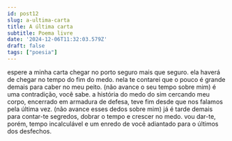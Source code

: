 ```yaml
---
id: post12
slug: a-ultima-carta
title: A última carta
subtitle: Poema livre
date: '2024-12-06T11:32:03.579Z'
draft: false
tags: ["poesia"]
---
```


espere a minha carta chegar
no porto seguro mais que seguro.
ela haverá de chegar no tempo do fim do medo.
nela te contarei que o pouco
é grande demais para caber no meu peito.
(não avance o seu tempo sobre mim)
é uma contradição, você sabe.
a história do medo do sim cercando meu corpo,
encerrado em armadura de defesa,
teve fim desde que nos falamos pela última vez.
(não avance esses dedos sobre mim) já é tarde demais 
para contar-te segredos,
dobrar o tempo e crescer no medo. 
vou dar-te, porém, tempo incalculável e um enredo
de você adiantado para o últimos dos desfechos.
